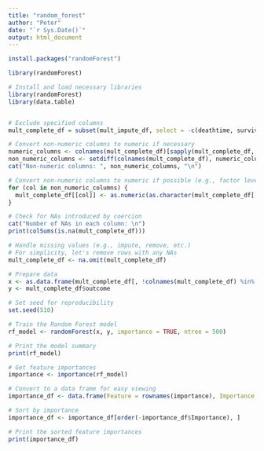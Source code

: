 ```yaml
---
title: "random_forest"
author: "Peter"
date: "`r Sys.Date()`"
output: html_document
---
```


```r
install.packages("randomForest")

library(randomForest)

```

```r
# Install and load necessary libraries
library(randomForest)
library(data.table)


# Exclude specified columns
mult_complete_df = subset(mult_impute_df, select = -c(deathtime, survival_time, LOS, outcome, Unnamed_0, V1, admittime))

# Convert non-numeric columns to numeric if necessary
numeric_columns <- colnames(mult_complete_df)[sapply(mult_complete_df, is.numeric)]
non_numeric_columns <- setdiff(colnames(mult_complete_df), numeric_columns)
cat("Non-numeric columns: ", non_numeric_columns, "\n")

# Convert non-numeric columns to numeric if possible (e.g., factor levels to integers)
for (col in non_numeric_columns) {
  mult_complete_df[[col]] <- as.numeric(as.character(mult_complete_df[[col]]))
}

# Check for NAs introduced by coercion
cat("Number of NAs in each column: \n")
print(colSums(is.na(mult_complete_df)))

# Handle missing values (e.g., impute, remove, etc.)
# For simplicity, let's remove rows with any NAs
mult_complete_df <- na.omit(mult_complete_df)

# Prepare data
x <- as.data.frame(mult_complete_df[, !colnames(mult_complete_df) %in% "outcome", with = FALSE])
y <- mult_complete_df$outcome

# Set seed for reproducibility
set.seed(510)

# Train the Random Forest model
rf_model <- randomForest(x, y, importance = TRUE, ntree = 500)

# Print the model summary
print(rf_model)

# Get feature importances
importance <- importance(rf_model)

# Convert to a data frame for easy viewing
importance_df <- data.frame(Feature = rownames(importance), Importance = importance[, 'MeanDecreaseGini'])

# Sort by importance
importance_df <- importance_df[order(-importance_df$Importance), ]

# Print the sorted feature importances
print(importance_df)

```













